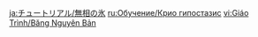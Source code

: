 {{Tutorial
|title    = Cryo Hypostasis
|subtitle = New Entry
|type     = Enemies
|icon     = Icon Tutorial Monster.png
|about    = Cryo Hypostasis
|image1   = Tutorial Enemies Cryo Hypostasis.png
|text1    = Elemental creatures who protect themselves from incoming attack with their durable shell. Find an opportune moment to land a blow to their {{Color|help|elemental core}}. At critical moments, they will enter a shielded {{Color|help|regenerative state}}, firing Frostfruits to attack its foes while restoring its own HP. {{Color|help|Use Charged Attacks to redirect the Frostfruits back at the Cryo Hypostasis}} to knock it out of its regenerative state swiftly.
|sort     = 2008
}}

[[ja:チュートリアル/無相の氷]]
[[ru:Обучение/Крио гипостазис]]
[[vi:Giáo Trình/Băng Nguyên Bản]]